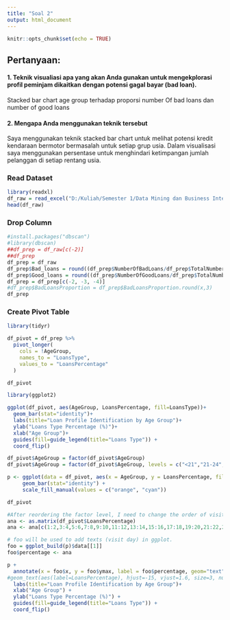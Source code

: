 ```yaml
---
title: "Soal 2"
output: html_document
---
```


```r
knitr::opts_chunk$set(echo = TRUE)
```

## Pertanyaan:
#### 1.	Teknik visualiasi apa yang akan Anda gunakan untuk mengekplorasi profil peminjam dikaitkan dengan potensi gagal bayar (bad loan).
Stacked bar chart age group terhadap proporsi number Of bad loans dan number of good loans 

#### 2.	Mengapa Anda menggunakan teknik tersebut 
Saya menggunakan teknik stacked bar chart untuk melihat potensi kredit kendaraan bermotor bermasalah untuk setiap grup usia. Dalam visualisasi saya menggunakan persentase untuk menghindari ketimpangan jumlah pelanggan di setiap rentang usia. 

### Read Dataset
```r
library(readxl)
df_raw = read_excel("D:/Kuliah/Semester 1/Data Mining dan Business Intelligence/UTS/Loan Dataset.xlsx")
head(df_raw)

```

### Drop Column
```r
#install.packages("dbscan")
#library(dbscan)
##df_prep = df_raw[c(-2)]
##df_prep
df_prep = df_raw
df_prep$Bad_loans = round((df_prep$NumberOfBadLoans/df_prep$TotalNumberOfLoans)*100,1)
df_prep$Good_loans = round((df_prep$NumberOfGoodLoans/df_prep$TotalNumberOfLoans)*100,1)
df_prep = df_prep[c(-2, -3, -4)]
#df_prep$BadLoansProportion = df_prep$BadLoansProportion.round(x,3)
df_prep
```



### Create Pivot Table
```r
library(tidyr)

df_pivot = df_prep %>%
  pivot_longer(
    cols = !AgeGroup,
    names_to = "LoansType",
    values_to = "LoansPercentage"
  )

df_pivot

```

```r
library(ggplot2)

ggplot(df_pivot, aes(AgeGroup, LoansPercentage, fill=LoansType))+
  geom_bar(stat="identity")+
  labs(title="Loan Profile Identification by Age Group")+
  ylab("Loans Type Percentage (%)")+
  xlab("Age Group")+
  guides(fill=guide_legend(title="Loans Type")) +
  coord_flip()
```


```r
df_pivot$AgeGroup = factor(df_pivot$AgeGroup)
df_pivot$AgeGroup = factor(df_pivot$AgeGroup, levels = c("<21","21-24","24-27","27-30","30-33","33-36","36-39","39-42","42-45","45-48","48-51","51-54","54-57","57-60",">60"))

p <- ggplot(data = df_pivot, aes(x = AgeGroup, y = LoansPercentage, fill = factor(LoansType)))+
     geom_bar(stat="identity") +
     scale_fill_manual(values = c("orange", "cyan"))

df_pivot

#After reordering the factor level, I need to change the order of visit day
ana <- as.matrix(df_pivot$LoansPercentage)
ana <- ana[c(1:2,3:4,5:6,7:8,9:10,11:12,13:14,15:16,17:18,19:20,21:22,23:24,25:26,27:28,29:30)]

# foo will be used to add texts (visit day) in ggplot.
foo = ggplot_build(p)$data[[1]]
foo$percentage <- ana

p + 
  annotate(x = foo$x, y = foo$ymax, label = foo$percentage, geom="text", size=3, hjust=3, color = "black") +
#geom_text(aes(label=LoansPercentage), hjust=-15, vjust=1.6, size=3, nudge_x = 0.5, nudge_y=20)+
  labs(title="Loan Profile Identification by Age Group")+
  xlab("Age Group") +
  ylab("Loans Type Percentage (%)") +
  guides(fill=guide_legend(title="Loans Type")) +
  coord_flip()

```




